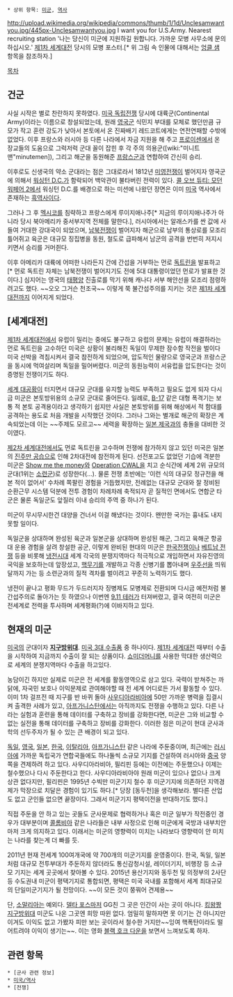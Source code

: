  * 상위 항목: [[미군]], [[역사]]

http://upload.wikimedia.org/wikipedia/commons/thumb/1/1d/Unclesamwantyou.jpg/445px-Unclesamwantyou.jpg
I want you for U.S.Army. Nearest recruiting station
'나는 당신이 미군에 지원하길 원합니다. 가까운 모병 사무소에 문의하십시오.' 
[[제1차 세계대전]] 당시의 모병 포스터.[* 위 그림 속 인물에 대해서는 [[엉클 샘]] 항목을 참조하자.]

[[목차]]

== 건군 ==
사실 시작은 별로 찬란하지 못하였다. [[미국 독립전쟁]] 당시에 대륙군(Continental Army)이라는 이름으로 창설되었는데, 원래 [[영국군]] 식민지 부대를 모체로 했던만큼 규모가 작고 훈련 강도가 낮아서 본토에서 온 진짜배기 레드코트에게는 연전연패할 수밖에 없었다. 이후 프랑스와 러시아 등 다른 나라에서 자금 지원을 해 주고 [[프로이센]]에서 온 장교들의 도움으로 그럭저럭 군대 꼴이 잡힌 후 각 주의 의용군([wiki:"미니트맨"minutemen]), 그리고 해군을 동원해준 [[프랑스군]]과 연합하여 간신히 승리.  

이후로도 신생국의 약소 군대라는 점은 그대로라서 1812년 [[미영전쟁]]이 벌어지자 영국군에 의해서 [[워싱턴 D.C.]]가 함락되어 백악관이 불타버린 전력이 있다. [[콜 오브 듀티: 모던 워페어 2]]에서 워싱턴 D.C.를 배경으로 하는 미션에 나왔던 장면은 이미 [[미국]] 역사에서 존재하는 [[흑역사]]이다.

그러나 그 후 [[멕시코]]를 침략하고 프랑스에게 루이지애나주[* 지금의 루이지애나주가 아니라 당시 북아메리카 중서부지역 전체를 말한다.], 러시아에서는 알래스카를 싼 값에 사들여 거대한 강대국이 되었으며, [[남북전쟁]]이 벌어지자 해군으로 남부의 통상로를 모조리 틀어쥐고 육군은 대규모 징집병을 동원, 철도로 급파해서 남군의 공격을 번번히 저지시키면서 승리를 거머쥔다.

이후 아메리카 대륙에 어떠한 나라든지 간에 간섭을 거부하는 먼로 [[독트린]]을 발표하고 [* 먼로 독트린 자체는 남북전쟁이 벌어지기도 전에 5대 대통령이었던 먼로가 발표한 것이다.] 심지어는 영국의 [[태평양]] 진출로를 막기 위해 캐나다 서부 해안선을 모조리 점령하려고도 했다. ~~오오 그거슨 천조국~~ 이렇게 쭉 불간섭주의를 지키는 것은 [[제1차 세계대전]]까지 이어지게 되었다.

== [세계대전] ==
[[제1차 세계대전]]에서 유럽이 밀리는 중에도 불구하고 유럽의 문제는 유럽이 해결하라는 먼로 독트린을 고수하던 미국은 상황이 불리해진 독일이 무제한 잠수함 작전을 벌이다 미국 선박을 격침시켜서 결국 참전하게 되었으며, 압도적인 물량으로 영국군과 프랑스군을 동시에 먹여살리며 독일을 밀어버렸다. 미군의 동원능력이 서유럽을 압도한다는 것이 증명된 전쟁이기도 하다.

[[세계 대공황]]이 터지면서 대규모 군대를 유지할 능력도 부족하고 필요도 없게 되자 다시금 미군은 본토방위용의 소규모 군대로 줄어든다. 일례로, [[B-17]] 같은 대형 폭격기는 보통 적 본토 공격용이라고 생각하기 쉽지만 사실은 본토방위를 위해 해상에서 적 함대를 공격하는 용도로 처음 개발을 시작했던 것이다. 그러나 그와는 별개로 해군의 확장은 계속되었는데 이는 ~~주제도 모르고~~ 세력을 확장하는 [[일본 제국]]과의 충돌을 대비한 것이였다.

[[제2차 세계대전]]에서도 먼로 독트린을 고수하며 전쟁에 참가하지 않고 있던 미국은 일본의 [[진주만 공습]]으로 인해 2차대전에 참전하게 된다. 선전포고도 없었던 기습에 격분한 미군은 [[Show me the money]]와 [[Operation CWAL]]을 치고 순식간에 세계 2위 규모의 군대(1위는 [[소련군]])로 성장한다(…). 물론 전쟁 초반에는 '이런 식의 대규모 정규전을 해본 적이 없어서' 수차례 쪽팔린 경험을 거듭했지만, 전례없는 대규모 군대와 잘 정비된 순환근무 시스템 덕분에 전투 경험이 차례차례 축적되자 곧 질적인 면에서도 연합군 타군은 물론 독일군도 앞질러 이내 승리의 주역 중 하나가 된다. 

미군이 무시무시한건 대양을 건너서 이걸 해냈다는 것이다. 왠만한 국가는 흉내도 내지 못할 일이다.

독일군을 상대하며 완성된 육군과 일본군을 상대하며 완성된 해군, 그리고 육해군 항공대 운용 경험을 살려 창설한 공군, 이렇게 완비된 현대의 미군은 [[한국전쟁]]이나 [[베트남 전쟁]] 등을 비롯해 [[냉전]]시대 세계 각국의 분쟁지역마다 적극적으로 개입하면서 자유진영의 국익을 보호하는데 앞장섰고, [[핵무기]]를 개발하고 각종 신병기를 뽑아내며 [[우주선]]을 띄워 달까지 가는 등 소련군과의 질적 격차를 벌이려고 꾸준히 노력하기도 했다. 

냉전이 끝나고 평화 무드가 두드러지자 징병제도 모병제로 전환되며 다시금 예전처럼 불간섭주의로 돌아가는 듯 하였으나 이번엔 [[9.11 테러]]가 터져버렸고, 결국 여전히 미군은 전세계로 전력을 투사하며 세계평화(?)에 이바지하고 있다.

== 현재의 미군 ==
[[미국]]의 군대이자 '''[[지구방위대]]'''. [[미국 3대 수출품]] 중 하나이다. [[제1차 세계대전]] 때부터 수출을 시작하여 지금까지 수출이 잘 되는 상품이다. [[쇼미더머니]]를 사용한 막대한 생산력으로 세계의 분쟁지역마다 수출을 하고있다.

농담이긴 하지만 실제로 미군은 전 세계를 활동영역으로 삼고 있다. 국력이 받쳐주는 까닭에, 자국민 보호나 이익문제로 관여해야할 때 전 세계 어디로든 가서 활동할 수 있다. 이미 1차 걸프전 때 지구를 반 바퀴 돌아 [[사우디아라비아]]에 50만 가까운 병력을 집결시켜 출격한 사례가 있고, [[아프가니스탄]]에서는 아직까지도 전쟁을 수행하고 있다. 다른 나라는 실험과 훈련을 통해 데이터를 구축하고 장비를 강화한다면, 미군은 그와 비교할 수 없는 실전을 통해 데이터를 구축하고 장비를 강화한다. 이러한 점은 미군이 현대 군사과학의 선두주자가 될 수 있는 큰 배경이 되고 있다.

[[독일]], [[영국]], [[일본]], [[한국]], [[이탈리아]], [[아프가니스탄]] 같은 나라에 주둔중이며, 최근에는 [[러시아]]에 가까운 독립국가 연합국들에도 하나둘씩 소규모 기지를 건설하여 러시아와 [[중국]] 양쪽을 견제하려 하고 있다. 사우디아라비아, 필리핀 등에는 이전에는 주둔했으나 이제는 철수했으나 다시 주둔한다고 한다. 사우디아라비아야 원래 미군이 있으나 없으나 크게 상관 없다지만, 필리핀은 1995년 수빅만 미군기지 철수 후 미군기지에 의존하던 지역경제가 막장으로 치달은 경험이 있기도 하다.[* 당장 [동두천]을 생각해보라. 별다른 산업도 없고 군인들 없으면 끝장이다. 그래서 미군기지 평택이전을 반대하기도 했다.]

직접 주둔을 안 하고 있는 곳들도 군사문제로 협력하거나 혹은 미군 일부가 작전중인 경우가 대부분이며 [[콜롬비아]] 같은 나라들은 내부 사정으로 인해 미군에게 국방과 내부치안마저 크게 의지하고 있다. 이래서는 미군의 영향력이 미치는 나라보다 영향력이 안 미치는 나라를 찾는게 더 빠를 듯.

2011년 현재 전세계 100여개국에 약 700개의 미군기지를 운영중이다. 한국, 독일, 일본처럼 대규모 전투부대가 주둔하지 않더라도 통신감청시설, 레이더기지, 비행장 등 소규모 기지는 세계 곳곳에서 찾아볼 수 있다. 2015년 용산기지와 동두천 및 의정부의 2사단 등 수도권내 미군이 평택기지로 통합되면, 평택은 미국 국내를 포함해서 세계 최대규모의 단일미군기지가 될 전망이다. ~~이 모든 것이 쭝꿔어 견제용~~

단, [[소말리아]]는 예외다. [[델타 포스]]마저 GG친 그 곳은 인간이 사는 곳이 아니다. [[킹왕짱]] [[지구방위대]] 미군도 나온 그곳엔 희망 따윈 없다. 엄밀히 말하자면 못 이기는 건 아니지만 이겨도 이익도 없고 가봤자 피만 보는 곳이라서 철수한 거지만~~잉여 핵폭탄이라도 떨어트려야 이익이 생기는~~. 이는 영화 [[블랙 호크 다운]]을 보면서 느껴보도록 하자.

== 관련 항목 ==
 * [군사 관련 정보]
 * [[미국/역사]]
 * [전쟁]
